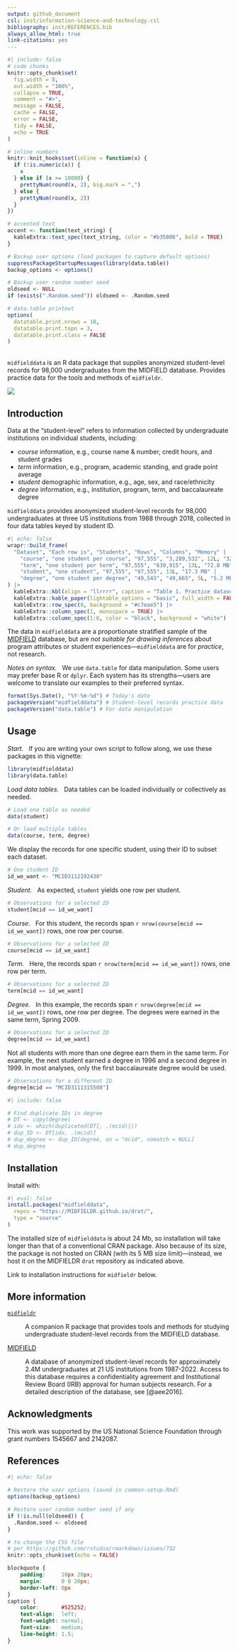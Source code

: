 ```yaml
---
output: github_document 
csl: inst/information-science-and-technology.csl 
bibliography: inst/REFERENCES.bib 
always_allow_html: true 
link-citations: yes 
---
```


<!-- README.md is generated from README.Rmd. Please edit that file -->

```r
#| include: false
# code chunks
knitr::opts_chunk$set(
  fig.width = 8,
  out.width = "100%",
  collapse = TRUE,
  comment = "#>",
  message = FALSE,
  cache = FALSE,
  error = FALSE,
  tidy = FALSE,
  echo = TRUE
)

# inline numbers
knitr::knit_hooks$set(inline = function(x) {
  if (!is.numeric(x)) {
    x
  } else if (x >= 10000) {
    prettyNum(round(x, 2), big.mark = ",")
  } else {
    prettyNum(round(x, 2))
  }
})

# accented text
accent <- function(text_string) {
  kableExtra::text_spec(text_string, color = "#b35806", bold = TRUE)
}

# Backup user options (load packages to capture default options)
suppressPackageStartupMessages(library(data.table))
backup_options <- options()

# Backup user random number seed
oldseed <- NULL
if (exists(".Random.seed")) oldseed <- .Random.seed

# data.table printout
options(
  datatable.print.nrows = 10,
  datatable.print.topn = 3,
  datatable.print.class = FALSE
)
```

<br>`midfielddata` is an R data package that supplies anonymized student-level records for 98,000 undergraduates from the MIDFIELD database. Provides practice data for the tools and methods of `midfieldr`. 

![](https://github.com/MIDFIELDR/midfielddata/blob/main/docs/logo.png?raw=true)




## Introduction

Data at the "student-level" refers to information collected by undergraduate institutions on individual students, including:   

- *course* information, e.g., course name & number, credit hours, and student grades 
- *term* information, e.g., program, academic standing, and grade point average 
- *student* demographic information, e.g., age, sex, and race/ethnicity
- *degree* information, e.g., institution, program, term, and baccalaureate degree

`midfielddata` provides anonymized student-level records for 98,000 undergraduates at three US institutions from 1988 through 2018, collected in four data tables keyed by student ID. 

```r
#| echo: false
wrapr::build_frame(
  "Dataset", "Each row is", "Students", "Rows", "Columns", "Memory" |
    "course", "one student per course", "97,555", "3,289,532", 12L, "324.3 MB" |
    "term", "one student per term", "97,555", "639,915", 13L, "72.8 MB" |
    "student", "one student", "97,555", "97,555", 13L, "17.3 MB" |
    "degree", "one student per degree", "49,543", "49,665", 5L, "5.2 MB"
) |>
  kableExtra::kbl(align = "llrrrr", caption = "Table 1. Practice datasets in `midfielddata`.") |>
  kableExtra::kable_paper(lightable_options = "basic", full_width = FALSE) |>
  kableExtra::row_spec(0, background = "#c7eae5") |>
  kableExtra::column_spec(1, monospace = TRUE) |>
  kableExtra::column_spec(1:6, color = "black", background = "white")
```

The data in `midfielddata` are a proportionate stratified sample of the [MIDFIELD](#more-information) database, but are *not suitable for drawing inferences* about program attributes or student experiences---`midfielddata` are for *practice*, not research. 

*Notes on syntax.* &nbsp; We use `data.table` for data manipulation. Some users may prefer base R or `dplyr`. Each system has its strengths---users are welcome to translate our examples to their preferred syntax.  

```r
format(Sys.Date(), "%Y-%m-%d") # Today's date
packageVersion("midfielddata") # Student-level records practice data
packageVersion("data.table") # For data manipulation
```




## Usage

*Start.* &nbsp; If you are writing your own script to follow along, we use these packages in this vignette:

```r
library(midfielddata)
library(data.table)
```

*Load data tables.*  &nbsp; Data tables can be loaded individually or collectively as needed.  

```r
# Load one table as needed
data(student)

# Or load multiple tables
data(course, term, degree)
```

We display the records for one specific student, using their ID to subset each dataset.  

```r
# One student ID
id_we_want <- "MCID3112192438"
```

*Student.* &nbsp; As expected, `student` yields one row per student.

```r
# Observations for a selected ID
student[mcid == id_we_want]
```

*Course.* &nbsp; For this student, the records span `r nrow(course[mcid == id_we_want])` rows, one row per course. 

```r
# Observations for a selected ID
course[mcid == id_we_want]
```

*Term.* &nbsp; Here, the records span `r nrow(term[mcid == id_we_want])` rows, one row per term. 

```r
# Observations for a selected ID
term[mcid == id_we_want]
```

*Degree.* &nbsp; In this example, the records span `r nrow(degree[mcid == id_we_want])` rows, one row per degree. The degrees were earned in the same term, Spring 2009. 

```r
# Observations for a selected ID
degree[mcid == id_we_want]
```

Not all students with more than one degree earn them in the same term. For example, the next student earned a degree in 1996 and a second degree in 1999. In most analyses, only the first baccalaureate degree would be used.

```r
# Observations for a different ID
degree[mcid == "MCID3111315508"]
```

```r
#| include: false

# Find duplicate IDs in degree
# DT <- copy(degree)
# idx <- which(duplicated(DT[, .(mcid)]))
# dup_ID <- DT[idx, .(mcid)]
# dup_degree <- dup_ID[degree, on = "mcid", nomatch = NULL]
# dup_degree
```




## Installation

Install with: 

```r
#| eval: false
install.packages("midfielddata",
  repos = "https://MIDFIELDR.github.io/drat/",
  type = "source"
)
``` 

The installed size of `midfielddata` is about 24 Mb, so installation will take longer than that of a conventional CRAN package. Also because of its size, the package is not hosted on CRAN (with its 5 MB size limit)---instead, we host it on the MIDFIELDR `drat` repository as indicated above. 

Link to installation instructions for `midfieldr` below.




## More information

[`midfieldr`](https://midfieldr.github.io/midfieldr/)

: A companion R package that provides tools and methods for studying undergraduate student-level records from the MIDFIELD database. 

[MIDFIELD](https://midfield.online/)

: A database of anonymized student-level records for approximately 2.4M undergraduates at 21 US institutions from 1987-2022. Access to this database requires a confidentiality agreement and Institutional Review Board (IRB) approval for human subjects research. For a detailed description of the database, see [@aee2016]. 


## Acknowledgments

This work was supported by the US National Science Foundation through grant numbers 1545667 and 2142087. 

## References

<div id="refs"></div>

```r
#| echo: false

# Restore the user options (saved in common-setup.Rmd)
options(backup_options)

# Restore user random number seed if any
if (!is.null(oldseed)) {
  .Random.seed <- oldseed
}

# to change the CSS file
# per https://github.com/rstudio/rmarkdown/issues/732
knitr::opts_chunk$set(echo = FALSE)
```

```css
blockquote {
    padding:     10px 20px;
    margin:      0 0 20px;
    border-left: 0px
}
caption {
    color:       #525252;
    text-align:  left;
    font-weight: normal;
    font-size:   medium;
    line-height: 1.5;
}
```
